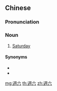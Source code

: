 {{also|周六}}
==Chinese==
{{zh-forms|s=周六}}

===Pronunciation===
{{zh-pron
|m=zhōuliù
|c=zau1 luk6
|cat=n
}}

===Noun===
{{zh-noun}}

# [[Saturday]]

====Synonyms====
* {{zh-l|禮拜六}}
* {{zh-l|星期六}}

{{zh-cat|Days of the week}}

[[mg:週六]]
[[th:週六]]
[[zh:週六]]